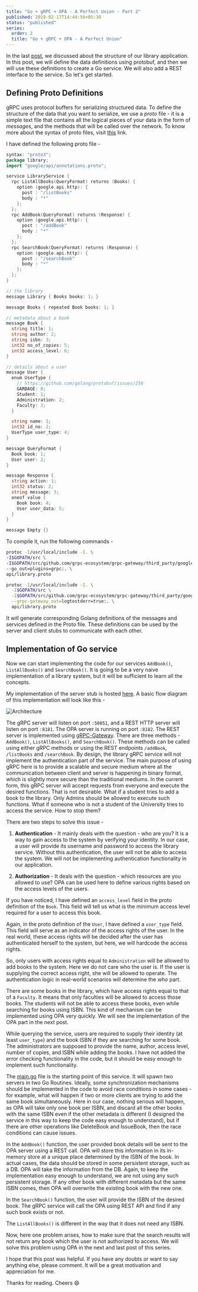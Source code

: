 ```yaml
---
title: "Go + gRPC + OPA - A Perfect Union - Part 2"
published: 2019-02-17T14:44:56+05:30
status: "published"
series:
  order: 2
  title: "Go + gRPC + OPA - A Perfect Union"
---
```


In the last [post](/blog/go-grpc-opa-a-perfect-union-part-1/), we discussed
about the structure of our library application. In this post, we will define the
data definitions using protobuf, and then we will use these definitions to
create a Go service. We will also add a REST interface to the service. So let's
get started.

## Defining Proto Definitions

gRPC uses protocol buffers for serializing structured data. To define the
structure of the data that you want to serialize, we use a _proto_ file - it is
a simple text file that contains all the logical pieces of your data in the form
of _messages_, and the methods that will be called over the network. To know
more about the syntax of proto files, visit [this](https://grpc.io/docs/guides/)
link.

I have defined the following proto file -

```go
syntax: "proto3";
package library;
import "google/api/annotations.proto";

service LibraryService {
  rpc ListAllBooks(QueryFormat) returns (Books) {
    option (google.api.http): {
      post : "/listBooks"
      body : "*"
    };
  };
  rpc AddBook(QueryFormat) returns (Response) {
    option (google.api.http): {
      post : "/addBook"
      body : "*"
    };
  };
  rpc SearchBook(QueryFormat) returns (Response) {
    option (google.api.http): {
      post : "/searchBook"
      body : "*"
    };
  };
}

// the library
message Library { Books books: 1; }

message Books { repeated Book books: 1; }

// metadata about a book
message Book {
  string title: 1;
  string author: 2;
  string isbn: 3;
  int32 no_of_copies: 5;
  int32 access_level: 6;
}

// details about a user
message User {
  enum UserType {
    // https://github.com/golang/protobuf/issues/258
    GARBAGE: 0;
    Student: 1;
    Administration: 2;
    Faculty: 3;
  }

  string name: 1;
  int32 id_no: 2;
  UserType user_type: 4;
}

message QueryFormat {
  Book book: 1;
  User user: 2;
}

message Response {
  string action: 1;
  int32 status: 2;
  string message: 3;
  oneof value {
    Book book: 4;
    User user_data: 5;
  }
}

message Empty {}
```

To compile it, run the following commands -

```bash
protoc -I/usr/local/include -I. \
-I$GOPATH/src \
-I$GOPATH/src/github.com/grpc-ecosystem/grpc-gateway/third_party/googleapis \
--go_out=plugins=grpc:. \
api/library.proto
```

```bash
protoc -I/usr/local/include -I. \
  -I$GOPATH/src \
  -I$GOPATH/src/github.com/grpc-ecosystem/grpc-gateway/third_party/googleapis \
  --grpc-gateway_out=logtostderr=true:. \
  api/library.proto
```

It will generate corresponding Golang definitions of the messages and services
defined in the Proto file. These definitions can be used by the server and
client stubs to communicate with each other.

## Implementation of Go service

Now we can start implementing the code for our services `AddBook()`,
`ListAllBooks()` and `SearchBook()`. It is going to be a very naive
implementation of a library system, but it will be sufficient to learn all the
concepts.

My implementation of the server stub is hosted
[here](https://github.com/yashhere/go-library-service/blob/master/pkg/librarylib/server.go).
A basic flow diagram of this implementation will look like this -

![Architecture](/images/posts/go-grpc-opa-a-perfect-union-part-2/OPA_Service_Flow_Diagram.jpeg "Architecture")

The gRPC server will listen on port `:50051`, and a REST HTTP server will listen
on port `:8181`. The OPA server is running on port `:8182`. The REST server is
implemented using
[gRPC-Gateway](https://github.com/grpc-ecosystem/grpc-gateway). There are three
methods - `AddBook()`, `ListAllBooks()`, and `SearchBook()`. These methods can
be called using either gRPC methods or using the REST endpoints `/addBook`,
`/listBooks` and `/searchBook`. By design, the library gRPC service will not
implement the authentication part of the service. The main purpose of using gRPC
here is to provide a scalable and secure medium where all the communication
between client and server is happening in binary format, which is slightly more
secure than the traditional mediums. In the current form, this gRPC server will
accept requests from everyone and execute the desired functions. That is not
desirable. What if a student tries to add a book to the library. Only Admins
should be allowed to execute such functions. What if someone who is not a
student of the University tries to access the service. How to stop them?

There are two steps to solve this issue -

1. **Authentication** - It mainly deals with the question - who are you? It is a
   way to gain access to the system by verifying your identity. In our case, a
   user will provide its username and password to access the library service.
   Without this authentication, the user will not be able to access the system.
   We will not be implementing authentication functionality in our application.

2. **Authorization** - It deals with the question - which resources are you
   allowed to use? OPA can be used here to define various rights based on the
   access levels of the users.

If you have noticed, I have defined an `access_level` field in the proto
definition of the `Book`. This field will tell us what is the minimum access
level required for a user to access this book.

Again, in the proto definition of the `User`, I have defined a `user_type`
field. This field will serve as an indicator of the access rights of the user.
In the real world, these access rights will be decided after the user has
authenticated herself to the system, but here, we will hardcode the access
rights.

So, only users with access rights equal to `Administration` will be allowed to
add books to the system. Here we do not care who the user is. If the user is
supplying the correct access right, she will be allowed to operate. The
authentication logic in real-world scenarios will determine the _who_ part.

There are some books in the library, which have access rights equal to that of a
`Faculty`. It means that only faculties will be allowed to access those books.
The students will not be able to access these books, even while searching for
books using ISBN. This kind of mechanism can be implemented using OPA very
quickly. We will see the implementation of the OPA part in the next post.

While querying the service, users are required to supply their identity (at
least `user_type`) and the book ISBN if they are searching for some book. The
administrators are supposed to provide the name, author, access level, number of
copies, and ISBN while adding the books. I have not added the error checking
functionality in the code, but it should be easy enough to implement such
functionality.

The
[main.go](https://github.com/yashhere/go-library-service/blob/master/cmd/main.go)
file is the starting point of this service. It will spawn two servers in two Go
Routines. Ideally, some synchronization mechanisms should be implemented in the
code to avoid race conditions in some cases - for example, what will happen if
two or more clients are trying to add the same book simultaneously. Here in our
case, nothing serious will happen, as OPA will take only one book per ISBN, and
discard all the other books with the same ISBN even if the other metadata is
different (I designed the service in this way to keep the code easy enough to
understand), but if there are other operations like DeleteBook and IssueBook,
then the race conditions can cause issues.

In the `AddBook()` function, the user provided book details will be sent to the
OPA server using a REST call. OPA will store this information in its in-memory
store at a unique place determined by the ISBN of the book. In actual cases, the
data should be stored in some persistent storage, such as a DB. OPA will take
the information from the DB. Again, to keep the implementation easy enough to
understand, we are not using any such persistent storage. If any other book with
different metadata but the same ISBN comes, then OPA will overwrite the existing
book with the new one.

In the `SearchBook()` function, the user will provide the ISBN of the desired
book. The gRPC service will call the OPA using REST API and find if any such
book exists or not.

The `ListAllBooks()` is different in the way that it does not need any ISBN.

Now, here one problem arises, how to make sure that the search results will not
return any book which the user is not authorized to access. We will solve this
problem using OPA in the next and last post of this series.

I hope that this post was helpful. If you have any doubts or want to say
anything else, please comment. It will be a great motivation and appreciation
for me.

Thanks for reading. Cheers 😄

